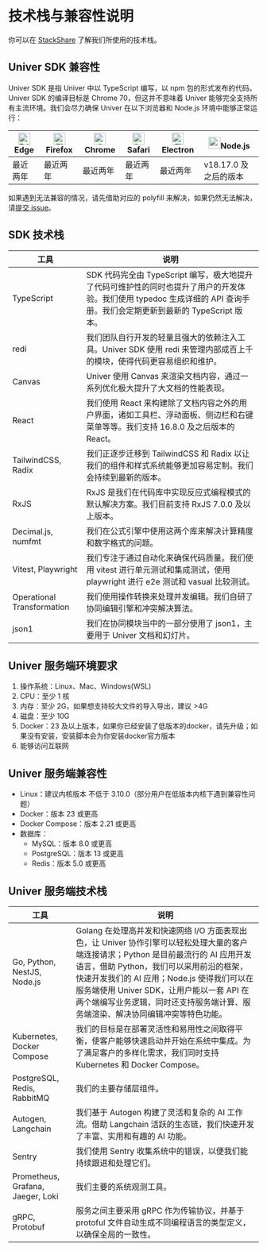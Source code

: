 # 技术栈与兼容性说明

你可以在 [StackShare](https://stackshare.io/dreamnum-inc/univer) 了解我们所使用的技术栈。

## Univer SDK 兼容性

Univer SDK 是指 Univer 中以 TypeScript 编写，以 npm 包的形式发布的代码。Univer SDK 的编译目标是 Chrome 70，但这并不意味着 Univer 能够完全支持所有主流环境。我们会尽力确保 Univer 在以下浏览器和 Node.js 环境中能够正常运行：

| [<img className="mx-auto" src="https://raw.githubusercontent.com/alrra/browser-logos/master/src/edge/edge_48x48.png" alt="Edge" width="24px" height="24px" />](http://godban.github.io/browsers-support-badges/)Edge | [<img className="mx-auto" src="https://raw.githubusercontent.com/alrra/browser-logos/master/src/firefox/firefox_48x48.png" alt="Firefox" width="24px" height="24px" />](http://godban.github.io/browsers-support-badges/)Firefox | [<img className="mx-auto" src="https://raw.githubusercontent.com/alrra/browser-logos/master/src/chrome/chrome_48x48.png" alt="Chrome" width="24px" height="24px" />](http://godban.github.io/browsers-support-badges/)Chrome | [<img className="mx-auto" src="https://raw.githubusercontent.com/alrra/browser-logos/master/src/safari/safari_48x48.png" alt="Safari" width="24px" height="24px" />](http://godban.github.io/browsers-support-badges/)Safari | [<img className="mx-auto" src="https://raw.githubusercontent.com/alrra/browser-logos/master/src/electron/electron_48x48.png" alt="Electron" width="24px" height="24px" />](http://godban.github.io/browsers-support-badges/)Electron | [<img className="mx-auto" src="https://nodejs.org/static/logos/jsIconGreen.svg" width="24px" height="24px" />](https://node.js.com)Node.js |
| --------- | --------- | --------- | --------- | --------- | --------- |
| 最近两年 | 最近两年 | 最近两年 | 最近两年 | 最近两年 | v18.17.0 及之后的版本 |

如果遇到无法兼容的情况，请先借助对应的 polyfill 来解决，如果仍然无法解决，请[提交 issue](https://github.com/dream-num/univer/issues/new/choose)。

## SDK 技术栈

| 工具 | 说明 |
| --- | --- |
| TypeScript | SDK 代码完全由 TypeScript 编写，极大地提升了代码可维护性的同时也提升了用户的开发体验。我们使用 typedoc 生成详细的 API 查询手册。我们会定期更新到最新的 TypeScript 版本。 |
| redi | 我们团队自行开发的轻量且强大的依赖注入工具。Univer SDK 使用 redi 来管理内部成百上千的模块，使得代码更容易组织和维护。 |
| Canvas | Univer 使用 Canvas 来渲染文档内容，通过一系列优化极大提升了大文档的性能表现。 |
| React | 我们使用 React 来构建除了文档内容之外的用户界面，诸如工具栏、浮动面板、侧边栏和右键菜单等等。我们支持 16.8.0 及之后版本的 React。 |
| TailwindCSS, Radix | 我们正逐步迁移到 TailwindCSS 和 Radix 以让我们的组件和样式系统能够更加容易定制。我们会持续到最新的版本。 |
| RxJS | RxJS 是我们在代码库中实现反应式编程模式的默认解决方案。我们目前支持 RxJS 7.0.0 及以上版本。 |
| Decimal.js, numfmt | 我们在公式引擎中使用这两个库来解决计算精度和数字格式的问题。 |
| Vitest, Playwright | 我们专注于通过自动化来确保代码质量。我们使用 vitest 进行单元测试和集成测试，使用 playwright 进行 e2e 测试和 vasual 比较测试。 |
| Operational Transformation | 我们使用操作转换来处理并发编辑。我们自研了协同编辑引擎和冲突解决算法。 |
| json1 | 我们在协同模块当中的一部分使用了 json1，主要用于 Univer 文档和幻灯片。 |

## Univer 服务端环境要求

1. 操作系统：Linux、Mac、Windows(WSL)
2. CPU：至少 1 核
3. 内存：至少 2G，如果想支持较大文件的导入导出，建议 >4G
4. 磁盘：至少 10G
5. Docker：23 及以上版本，如果你已经安装了低版本的docker，请先升级；如果没有安装，安装脚本会为你安装docker官方版本
6. 能够访问互联网

## Univer 服务端兼容性

- Linux：建议内核版本 不低于 3.10.0（部分用户在低版本内核下遇到兼容性问题）
- Docker：版本 23 或更高
- Docker Compose：版本 2.21 或更高
- 数据库：
    - MySQL：版本 8.0 或更高
    - PostgreSQL：版本 13 或更高
    - Redis：版本 5.0 或更高

## Univer 服务端技术栈

| 工具 | 说明 |
| --- | --- |
| Go, Python, NestJS, Node.js | Golang 在处理高并发和快速网络 I/O 方面表现出色，让 Univer 协作引擎可以轻松处理大量的客户端连接请求；Python 是目前最流行的 AI 应用开发语言，借助 Python，我们可以采用前沿的框架，快速开发我们的 AI 应用；Node.js 使得我们可以在服务端使用 Univer SDK，让用户能以一套 API 在两个端编写业务逻辑，同时还支持服务端计算、服务端渲染、解决协同编辑冲突等特色功能。 |
| Kubernetes, Docker Compose | 我们的目标是在部署灵活性和易用性之间取得平衡，使客户能够快速启动并开始在系统中集成。为了满足客户的多样化需求，我们同时支持 Kubernetes 和 Docker Compose。 |
| PostgreSQL, Redis, RabbitMQ | 我们的主要存储层组件。 |
| Autogen, Langchain | 我们基于 Autogen 构建了灵活和复杂的 AI 工作流。借助 Langchain 活跃的生态链，我们快速开发了丰富、实用和有趣的 AI 功能。 |
| Sentry | 我们使用 Sentry 收集系统中的错误，以便我们能持续跟进和处理它们。 |
| Prometheus, Grafana, Jaeger, Loki | 我们主要的系统观测工具。 |
| gRPC, Protobuf | 服务之间主要采用 gRPC 作为传输协议，并基于 protoful 文件自动生成不同编程语言的类型定义，以确保全局的一致性。 |
